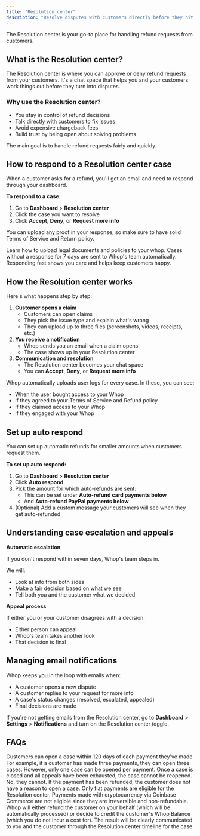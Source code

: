 ```yaml
---
title: "Resolution center"
description: "Resolve disputes with customers directly before they hit the bank"
---
```


The Resolution center is your go-to place for handling refund requests from customers.

## What is the Resolution center?

The Resolution center is where you can approve or deny refund requests from your customers. It's a chat space that helps you and your customers work things out before they turn into disputes.

### Why use the Resolution center?

- You stay in control of refund decisions
- Talk directly with customers to fix issues
- Avoid expensive chargeback fees
- Build trust by being open about solving problems

The main goal is to handle refund requests fairly and quickly.

## How to respond to a Resolution center case

When a customer asks for a refund, you'll get an email and need to respond through your dashboard.

**To respond to a case:**

1. Go to **Dashboard** \> **Resolution center**
2. Click the case you want to resolve
3. Click **Accept**, **Deny**, or **Request more info**

You can upload any proof in your response, so make sure to have solid Terms of Service and Return policy.

<Card title="Upload legal documents" icon="file-circle-check" href="/manage-your-whop/legal-documents">
  Learn how to upload legal documents and policies to your whop.
</Card>

<Tip>
  Cases without a response for 7 days are sent to Whop's team automatically. Responding fast shows you care and helps keep customers happy.
</Tip>

## How the Resolution center works

Here's what happens step by step:

1. **Customer opens a claim**
   - Customers can open claims
   - They pick the issue type and explain what's wrong
   - They can upload up to three files (screenshots, videos, receipts, etc.)
2. **You receive a notification**
   - Whop sends you an email when a claim opens
   - The case shows up in your Resolution center
3. **Communication and resolution**
   - The Resolution center becomes your chat space
   - You can **Accept**, **Deny**, or **Request more info**

<Info>
  Whop automatically uploads user logs for every case. In these, you can see:

  - When the user bought access to your Whop
  - If they agreed to your Terms of Service and Refund policy
  - If they claimed access to your Whop
  - If they engaged with your Whop
</Info>

## Set up auto respond

You can set up automatic refunds for smaller amounts when customers request them.

**To set up auto respond:**

1. Go to **Dashboard** \> **Resolution center**
2. Click **Auto respond**
3. Pick the amount for which auto-refunds are sent:
   - This can be set under **Auto-refund card payments below**
   - And **Auto-refund PayPal payments below**
4. (Optional) Add a custom message your customers will see when they get auto-refunded

## Understanding case escalation and appeals

**Automatic escalation**

If you don't respond within seven days, Whop's team steps in.

We will:

- Look at info from both sides
- Make a fair decision based on what we see
- Tell both you and the customer what we decided

**Appeal process**

If either you or your customer disagrees with a decision:

- Either person can appeal
- Whop's team takes another look
- That decision is final

## Managing email notifications

Whop keeps you in the loop with emails when:

- A customer opens a new dispute
- A customer replies to your request for more info
- A case's status changes (resolved, escalated, appealed)
- Final decisions are made

If you're not getting emails from the Resolution center, go to **Dashboard** \> **Settings** \> **Notifications** and turn on the Resolution center toggle.

## FAQs

<AccordionGroup>
  <Accordion title="How many cases can a customer open?">
    Customers can open a case within 120 days of each payment they've made. For example, if a customer has made three payments, they can open three cases. However, only one case can be opened per payment. Once a case is closed and all appeals have been exhausted, the case cannot be reopened.
  </Accordion>
  <Accordion title="Can a customer open a case for a payment that has already been refunded?">
    No, they cannot. If the payment has been refunded, the customer does not have a reason to open a case.
  </Accordion>
  <Accordion title="Are all payments eligible for the Resolution center?">
    Only fiat payments are eligible for the Resolution center. Payments made with cryptocurrency via Coinbase Commerce are not eligible since they are irreversible and non-refundable.
  </Accordion>
  <Accordion title="What happens when Whop decides in favor of the customer?">
    Whop will either refund the customer on your behalf (which will be automatically processed) or decide to credit the customer's Whop Balance (which you do not incur a cost for). The result will be clearly communicated to you and the customer through the Resolution center timeline for the case.
  </Accordion>
</AccordionGroup>